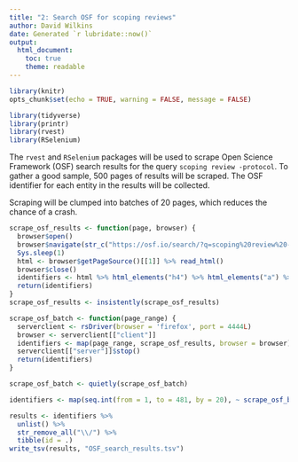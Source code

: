 ```yaml
---
title: "2: Search OSF for scoping reviews"
author: David Wilkins
date: Generated `r lubridate::now()`
output:
  html_document:
    toc: true
    theme: readable
---
```


```r
library(knitr)
opts_chunk$set(echo = TRUE, warning = FALSE, message = FALSE)
```

```r
library(tidyverse)
library(printr)
library(rvest)
library(RSelenium)
```

The `rvest` and `RSelenium` packages will be used to scrape Open Science Framework (OSF) search results for the query `scoping review -protocol`. To gather a good sample, 500 pages of results will be scraped. The OSF identifier for each entity in the results will be collected.

Scraping will be clumped into batches of 20 pages, which reduces the chance of a crash.

```r
scrape_osf_results <- function(page, browser) {
  browser$open()
  browser$navigate(str_c("https://osf.io/search/?q=scoping%20review%20-protocol&page=", page))
  Sys.sleep(1)
  html <- browser$getPageSource()[[1]] %>% read_html()
  browser$close()
  identifiers <- html %>% html_elements("h4") %>% html_elements("a") %>% html_attr("href")
  return(identifiers)
}
scrape_osf_results <- insistently(scrape_osf_results)

scrape_osf_batch <- function(page_range) {
  serverclient <- rsDriver(browser = 'firefox', port = 4444L)
  browser <- serverclient[["client"]]
  identifiers <- map(page_range, scrape_osf_results, browser = browser)
  serverclient[["server"]]$stop()
  return(identifiers)
}

scrape_osf_batch <- quietly(scrape_osf_batch)

identifiers <- map(seq.int(from = 1, to = 481, by = 20), ~ scrape_osf_batch(.x:(.x+19))$result[[1]])

results <- identifiers %>%
  unlist() %>% 
  str_remove_all("\\/") %>%
  tibble(id = .)
write_tsv(results, "OSF_search_results.tsv")
```
